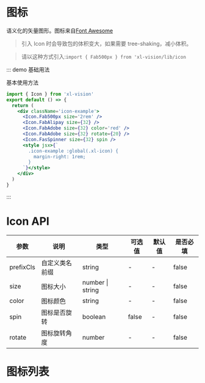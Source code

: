 
# 图标

语义化的矢量图形。图标来自[Font Awesome](https://fontawesome.com/)

> 引入 Icon 时会导致包的体积变大，如果需要 tree-shaking，减小体积。

> 请以这种方式引入:`import { Fab500px } from 'xl-vision/lib/icon`

::: demo 基础用法

基本使用方法

```jsx
import { Icon } from 'xl-vision'
export default () => {
  return (
    <div className='icon-example'>
      <Icon.Fab500px size='2rem' />
      <Icon.FabAlipay size={32} />
      <Icon.FabAdobe size={32} color='red' />
      <Icon.FabAdobe size={32} rotate={20} />
      <Icon.FasSpinner size={32} spin />
      <style jsx>{`
        .icon-example :global(.xl-icon) {
          margin-right: 1rem;
        }
      `}</style>
    </div>
  )
}
```

:::

# Icon API

| 参数      | 说明           | 类型                 | 可选值 | 默认值 | 是否必填 |
| --------- | -------------- | -------------------- | ------ | ------ | -------- |
| prefixCls | 自定义类名前缀 | string               | -      | -      | false    |
| size      | 图标大小       | number &#x007c; string | -      | -      | false    |
| color     | 图标颜色       | string               | -      | -      | false    |
| spin      | 图标是否旋转   | boolean              | false  | -      | false    |
| rotate    | 图标旋转角度   | number               | -      | -      | false    |

# 图标列表

<IconSelect />
